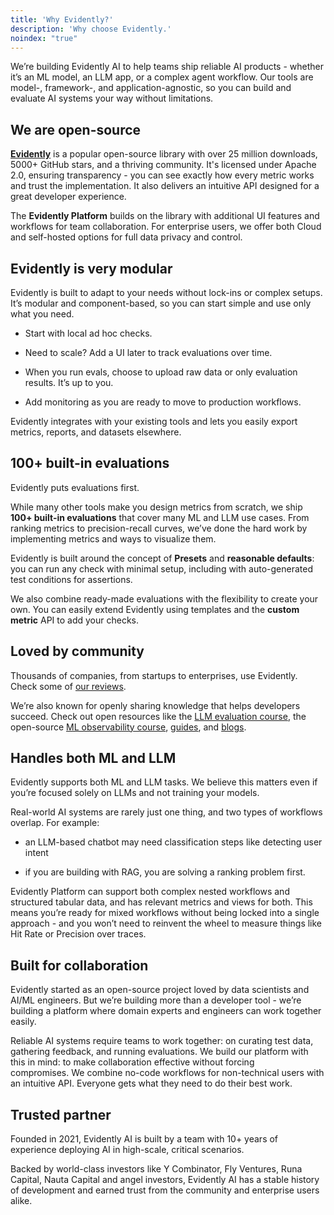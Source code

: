```yaml
---
title: 'Why Evidently?'
description: 'Why choose Evidently.'
noindex: "true"
---
```


We’re building Evidently AI to help teams ship reliable AI products - whether it’s an ML model, an LLM app, or a complex agent workflow. Our tools are model-, framework-, and application-agnostic, so you can build and evaluate AI systems your way without limitations.

## We are open-source

[**Evidently**](https://github.com/evidentlyai/evidently) is a popular open-source library with over 25 million downloads, 5000+ GitHub stars, and a thriving community. It's licensed under Apache 2.0, ensuring transparency - you can see exactly how every metric works and trust the implementation. It also delivers an intuitive API designed for a great developer experience.

The **Evidently Platform** builds on the library with additional UI features and workflows for team collaboration. For enterprise users, we offer both Cloud and self-hosted options for full data privacy and control.

## Evidently is very modular 

Evidently is built to adapt to your needs without lock-ins or complex setups. It’s modular and component-based, so you can start simple and use only what you need.

* Start with local ad hoc checks. 

* Need to scale? Add a UI later to track evaluations over time. 

* When you run evals, choose to upload raw data or only evaluation results. It’s up to you. 

* Add monitoring as you are ready to move to production workflows.

Evidently integrates with your existing tools and lets you easily export metrics, reports, and datasets elsewhere. 

## 100+ built-in evaluations

Evidently puts evaluations first. 

While many other tools make you design metrics from scratch, we ship **100+ built-in evaluations** that cover many ML and LLM use cases. From ranking metrics to precision-recall curves, we’ve done the hard work by implementing metrics and ways to visualize them.  

Evidently is built around the concept of **Presets** and **reasonable defaults**: you can run any check with minimal setup, including with auto-generated test conditions for assertions.

We also combine ready-made evaluations with the flexibility to create your own. You can easily extend Evidently using templates and the **custom metric** API to add your checks.

## Loved by community

Thousands of companies, from startups to enterprises, use Evidently. Check some of [our reviews](https://www.evidentlyai.com/reviews).

We’re also known for openly sharing knowledge that helps developers succeed. Check out open resources like the [LLM evaluation course](https://www.evidentlyai.com/llm-evaluations-course), the open-source [ML observability course](https://www.evidentlyai.com/ml-observability-course), [guides](https://www.evidentlyai.com/mlops-guides), and [blogs](https://www.evidentlyai.com/blog).

## Handles both ML and LLM 

Evidently supports both ML and LLM tasks. We believe this matters even if you’re focused solely on LLMs and not training your models.

Real-world AI systems are rarely just one thing, and two types of workflows overlap. For example:

* an LLM-based chatbot may need classification steps like detecting user intent

* if you are building with RAG, you are solving a ranking problem first.

Evidently Platform can support both complex nested workflows and structured tabular data, and has relevant metrics and views for both. This means you’re ready for mixed workflows without being locked into a single approach - and you won’t need to reinvent the wheel to measure things like Hit Rate or Precision over traces.

## Built for collaboration

Evidently started as an open-source project loved by data scientists and AI/ML engineers. But we’re building more than a developer tool - we’re building a platform where domain experts and engineers can work together easily.

Reliable AI systems require teams to work together: on curating test data, gathering feedback, and running evaluations. We build our platform with this in mind: to make collaboration effective without forcing compromises. We combine no-code workflows for non-technical users with an intuitive API. Everyone gets what they need to do their best work.

## Trusted partner 

Founded in 2021, Evidently AI is built by a team with 10+ years of experience deploying AI in high-scale, critical scenarios.&#x20;

Backed by world-class investors like Y Combinator, Fly Ventures, Runa Capital, Nauta Capital and angel investors, Evidently AI has a stable history of development and earned trust from the community and enterprise users alike.